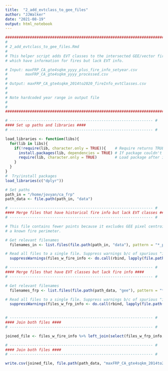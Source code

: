 ```yaml
---
title:  "2_add_evtclass_to_gee_files"
author: "JJWalker"
date: "2021-08-19"
output: html_notebook
---
```


```r

########################################################################### #
# 
# 2_add_evtclass_to_gee_files.Rmd
#
# This helper script adds EVT classes to the intersected GEE/vector fire files,
# which have information for fires but lack EVT info.

# Input: maxFRP_CA_gte4sqkm_yyyy_plus_fire_info_setyear.csv
#        maxFRP_CA_gte4sqkm_yyyy_processed.csv
#
# Output: maxFRP_CA_gte4sqkm_2014to2020_fireInfo_evtClasses.csv
# 
#
# Note hardcoded year range in output file
#
#
########################################################################### #
```



```r

# ---------------------------------------------------------------- #
#### Set up paths and libraries ####
# ---------------------------------------------------------------- #

load_libraries <- function(libs){
  for(lib in libs){
    if(!require(lib, character.only = TRUE)){    # Require returns TRUE if package loaded
      install.packages(lib, dependencies = TRUE) # If package couldn't load, re-install
      require(lib, character.only = TRUE)        # Load package after installing
    }
  }
}
#  Try/install packages
load_libraries(c("dplyr"))

# Set paths
path_in = "/home/jovyan/ca_frp"
path_data <- file.path(path_in, "data")


```


```r

# ---------------------------------------------------------------- #
#### Merge files that have historical fire info but lack EVT classes ####
# ---------------------------------------------------------------- #

# This file contains fewer points because it excludes GEE pixel centroids that do not intersect
# a known fire perimeter. 

# Get relevant filenames
  filenames_in <- list.files(file.path(path_in, "data"), pattern = "*_plus_fire_info_setyear.csv")

# Read all files to a single file. Suppress warnings b/c of spurious "incomplete last line" error
  suppressWarnings(files_w_fire_info <- do.call(rbind, lapply(file.path(path_data, filenames_in), read.csv, row.names=NULL)))

```


```r

# ---------------------------------------------------------------- #
#### Merge files that have EVT classes but lack fire info ####
# ---------------------------------------------------------------- #

# Get relevant filenames
  filenames_frp <- list.files(file.path(path_data, "gee"), pattern = "*_processed.csv")

# Read all files to a single file. Suppress warnings b/c of spurious "incomplete last line" error
  suppressWarnings(files_w_frp_info <- do.call(rbind, lapply(file.path(path_data, "gee", filenames_frp), read.csv, row.names=NULL)))
  
```


```r

# ---------------------------------------------------------------- #
#### Join both files ####
# ---------------------------------------------------------------- #

joined_file <- files_w_fire_info %>% left_join(select(files_w_frp_info, MaxFRP, index, sample, satellite, pixelarea, starts_with("class")), by = c("index", "MaxFRP"))

```


```r

# ---------------------------------------------------------------- #
#### Join both files ####
# ---------------------------------------------------------------- #

write.csv(joined_file, file.path(path_data, "maxFRP_CA_gte4sqkm_2014to2020_fireInfo_evtClasses.csv"), row.names = FALSE)


```

